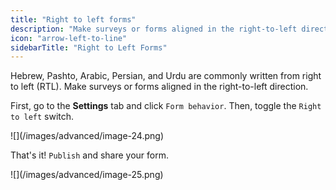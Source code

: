 ```yaml
---
title: "Right to left forms"
description: "Make surveys or forms aligned in the right-to-left direction."
icon: "arrow-left-to-line"
sidebarTitle: "Right to Left Forms"
---
```


Hebrew, Pashto, Arabic, Persian, and Urdu are commonly written from right to left (RTL). Make surveys or forms aligned in the right-to-left direction.

First, go to the **Settings** tab and click `Form behavior`. Then, toggle the `Right to left` switch.

<Frame>
  ![](/images/advanced/image-24.png)
</Frame>

That's it\! `Publish` and share your form.

<Frame>
  ![](/images/advanced/image-25.png)
</Frame>